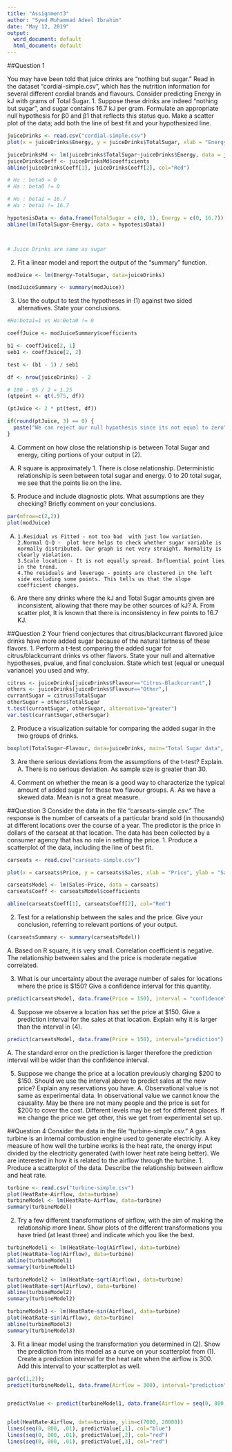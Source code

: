 ```yaml
---
title: "Assignment3"
author: "Syed Muhammad Adeel Ibrahim"
date: "May 12, 2019"
output:
  word_document: default
  html_document: default
---
```


##Question 1

You may have been told that juice drinks are "nothing but sugar." Read in the dataset "cordial-simple.csv", which has the nutrition information for several different cordial brands and flavours. Consider predicting Energy in kJ with grams of Total Sugar. 
  1. Suppose these drinks are indeed "nothing but sugar", and sugar contains 16.7 kJ per gram. Formulate an appropriate null hypothesis for β0 and β1 that reflects this status quo. Make a scatter plot of the data; add both the line of best fit and your hypothesized line.
```r

juiceDrinks <- read.csv("cordial-simple.csv")
plot(x = juiceDrinks$Energy, y = juiceDrinks$TotalSugar, xlab = "Energy", ylab = "Total Sugar")

juiceDrinksMd <- lm(juiceDrinks$TotalSugar~juiceDrinks$Energy, data = juiceDrinks)
juiceDrinksCoeff <- juiceDrinksMd$coefficients
abline(juiceDrinksCoeff[1], juiceDrinksCoeff[2], col="Red")

# Ho : beta0 = 0  
# Ha : beta0 != 0

# Ho : beta1 = 16.7 
# Ha : beta1 != 16.7

hypotesisData <- data.frame(TotalSugar = c(0, 1), Energy = c(0, 16.7))
abline(lm(TotalSugar~Energy, data = hypotesisData))



# Juice Drinks are same as sugar 

```

  2. Fit a linear model and report the output of the "summary" function. 
  
```r

modJuice <- lm(Energy~TotalSugar, data=juiceDrinks)

(modJuiceSummary <- summary(modJuice))

```
  
  
  3. Use the output to test the hypotheses in (1) against two sided alternatives. State your conclusions. 
  
```r
#Ho:beta1=1 vs Ha:Beta0 != 0

coeffJuice <- modJuiceSummary$coefficients

b1 <- coeffJuice[2, 1]
seb1 <- coeffJuice[2, 2]

test <- (b1 - 1) / seb1

df <- nrow(juiceDrinks) - 2

# 100 - 95 / 2 = 1.25
(qtpoint <- qt(.975, df))

(ptJuice <- 2 * pt(test, df))

if(round(ptJuice, 3) == 0) {
  paste("We can reject our null hypothesis since its not equal to zero")
}


```
  
  
  4. Comment on how close the relationship is between Total Sugar and energy, citing portions of your output in (2). 
  A.  R square is approximately 1. There is close relationship.  Deterministic relationship is seen between total sugar and energy. 0 to 20 total sugar,  we see that the points lie on the line.
  
  5. Produce and include diagnostic plots. What assumptions are they checking? Briefly comment on your conclusions.
  
```r
par(mfrow=c(2,2))
plot(modJuice)
```
  A. 
    1.Residual vs Fitted - not too bad  with just low variation. 
    2.Normal Q-Q -  plot here helps to check whether sugar variable is normally distributed. Our graph is not very straight. Normality is clearly violation. 
    3.Scale location - It is not equally spread. Influential point lies in the trend. 
    4.The residuals and leverage - points are clustered in the left side excluding some points. This tells us that the slope coefficient changes.
  
  6. Are there any drinks where the kJ and Total Sugar amounts given are inconsistent, allowing that there may be other sources of kJ?
  A. From scatter plot, It is known that there is inconsistency in few points to 16.7 KJ.

##Question 2
Your friend conjectures that citrus/blackcurrant flavored juice drinks have more added sugar because of the natural tartness of these flavors. 
  1. Perform a t-test comparing the added sugar for citrus/blackcurrant drinks vs other flavors. State your null and alternative hypotheses, pvalue, and final conclusion. State which test (equal or unequal variance) you used and why.
```r

citrus <- juiceDrinks[juiceDrinks$Flavour=="Citrus-Blackcurrant",]
others <- juiceDrinks[juiceDrinks$Flavour=="Other",]
currantSugar = citrus$TotalSugar
otherSugar = others$TotalSugar
t.test(currantSugar, otherSugar, alternative="greater")
var.test(currantSugar,otherSugar)

```
  
  2. Produce a visualization suitable for comparing the added sugar in the two groups of drinks.
```r
boxplot(TotalSugar~Flavour, data=juiceDrinks, main="Total Sugar data", xlab="Flavour", ylab="Total Sugar")
```
  
  3. Are there serious deviations from the assumptions of the t-test? Explain.
  A. There is no serious deviation. As sample size is greater than 30.
  
  4. Comment on whether the mean is a good way to characterize the typical amount of added sugar for these two flavour groups.
  A. As we have a skewed data. Mean is not a great measure.

##Question 3
Consider the data in the file "carseats-simple.csv." The response is the number of carseats of a particular brand sold (in thousands) at different locations over the course of a year. The predictor is the price in dollars of the carseat at that location. The data has been collected by a consumer agency that has no role in setting the price. 
  1. Produce a scatterplot of the data, including the line of best fit.

```r

carseats <- read.csv("carseats-simple.csv")

plot(x = carseats$Price, y = carseats$Sales, xlab = "Price", ylab = "Sales")

carseatsModel <- lm(Sales~Price, data = carseats)
carseatsCoeff <- carseatsModel$coefficients

abline(carseatsCoeff[1], carseatsCoeff[2], col="Red")


```

  2. Test for a relationship between the sales and the price. Give your conclusion, referring to relevant portions of your output.

```r

(carseatsSummary <- summary(carseatsModel))

```
  A. Based on R square, it is very small. Correlation coefficient is negative. The relationship between sales and the price is moderate negative correlated.

  3. What is our uncertainty about the average number of sales for locations where the price is $150? Give a confidence interval for this quantity.
```r

predict(carseatsModel, data.frame(Price = 150), interval = "confidence")

```
  
  4. Suppose we observe a location has set the price at $150. Give a prediction interval for the sales at that location. Explain why it is larger than the interval in (4).
  
```r

predict(carseatsModel, data.frame(Price = 150), interval="prediction")

```
  A. The standard error on the prediction is larger therefore the prediction interval will be wider than the confidence interval.
  
  5. Suppose we change the price at a location previously charging $200 to $150. Should we use the interval above to predict sales at the new price? Explain any reservations you have.
  A. Observational value is not same as experimental data. In observational value we cannot know the causality. May be there are not many people and the price is set for $200 to cover the cost.  Different levels may be set for different places. If we change the price we get other, this we get from experimental set up.
  
##Question 4
Consider the data in the file "turbine-simple.csv." A gas turbine is an internal combustion engine used to generate electricity. A key measure of how well the turbine works is the heat rate, the energy input divided by the electricity generated (with lower heat rate being better). We are interested in how it is related to the airflow through the turbine. 
  1. Produce a scatterplot of the data. Describe the relationship between airflow and heat rate.

```r

turbine <- read.csv("turbine-simple.csv")
plot(HeatRate~Airflow, data=turbine)
turbineModel <- lm(HeatRate~Airflow, data=turbine)
summary(turbineModel)

```

  2. Try a few different transformations of airflow, with the aim of making the relationship more linear. Show plots of the different transformations you have tried (at least three) and indicate which you like the best. 
```r
turbineModel1 <- lm(HeatRate~log(Airflow), data=turbine)
plot(HeatRate~log(Airflow), data=turbine)
abline(turbineModel1)
summary(turbineModel1)

turbineModel2 <- lm(HeatRate~sqrt(Airflow), data=turbine)
plot(HeatRate~sqrt(Airflow), data=turbine)
abline(turbineModel2)
summary(turbineModel2)

turbineModel3 <- lm(HeatRate~sin(Airflow), data=turbine)
plot(HeatRate~sin(Airflow), data=turbine)
abline(turbineModel3)
summary(turbineModel3)

```
  
  
  
  3. Fit a linear model using the transformation you determined in (2). Show the prediction from this model as a curve on your scatterplot from (1). Create a prediction interval for the heat rate when the airflow is 300. Add this interval to your scatterplot as well.

```r


par(c(1,2));
predict(turbineModel1, data.frame(Airflow = 300), interval="prediction")


predictValue <- predict(turbineModel1, data.frame(Airflow = seq(0, 800, .01)), interval="prediction")


plot(HeatRate~Airflow, data=turbine, ylim=c(7000, 20000))
lines(seq(0, 800, .01), predictValue[,1], col="blue")
lines(seq(0, 800, .01), predictValue[,2], col="red")
lines(seq(0, 800, .01), predictValue[,3], col="red")

```

  
  
  
